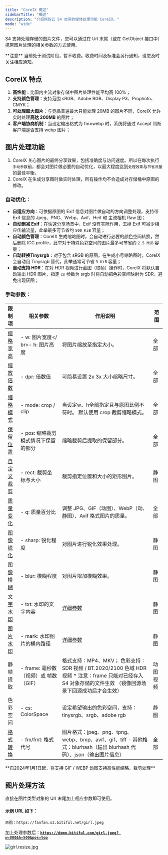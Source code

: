 ```yaml
---
title: "CoreIX 概述"
sidebarTitle: "概述"
description: "介绍缤纷云 S4 自带的媒体处理功能 CoreIX。"
mode: "wide"
---
```


S4 支持处理存储的图片文件，您可以通过在 Url 末尾（或在 GetObject 接口中）携带图片处理的相关参数的方式使用。

<Warning>
  **注意**
  当前处于测试阶段，暂不收费。收费时间及标准会另行通知，请您及时关注相应通知。
</Warning>

## CoreIX 特点

1. **高性能**：比国内主流对象存储中图片处理性能平均高 100%；
2. **支持颜色管理**：支持范围 sRGB、Adobe RGB、Display P3、Prophoto、CMYK；
3. **可处理超大图片**：与竞品普遍最大只能处理 20MB 的图片不同，CoreIX 允许实时处理**高达 200MB** 的图片；
4. **客户端协商机制**：当设定输出格式为 fm=webp 时，系统将通过 Accept 判断客户端是否支持 webp 图片；

## 图片处理功能

1. CoreIX 关心图片的最终分享效果，包括准确度与访问速度。所以在每次执行`手动参数`前，都会对图片做必要的自动优化，以最大程度达到`处理效果`与`节省流量`的最佳平衡。
2. CoreIX 在生成分享图时做实时处理，所有操作均不会造成对存储桶中原图的修改。

### 自动优化：

- **自适应方向**：可依据原图的 Exif 信息对图片做自动的方向调整处理，支持带 Exif 信息的 Jpeg、PNG、Webp、Avif、Heif 和 主流相机 Raw 图；
- **自动删减 Exif**：在快速分享场景中，Exif 没有实际作用，去掉 Exif 可减少相应传输流量，此举最多可节省约 `500 KiB` 容量；
- **自动颜色管理**：CoreIX 生成缩略图时，会自动进行必要的颜色空间转换，然后删除 ICC profile，此举对于特殊色彩空间的图片最多可节省约 `2.5 MiB` 容量；
- **自动转换Tinysrgb**：对于包含 sRGB 的原图，在生成小号缩略图时，CoreIX 会自动用 Tinysrgb 替代，此举通常可节省 `3 KiB` 容量；
- **自动支持 HDR**：在对 HDR 视频进行截图（取帧）操作时，CoreIX 将默认自动输出 HDR 图片，指定 `cs` 参数为 srgb 时将自动把色彩空间映射为 SDR，避免出现灰图；

### 手动参数：

| 限制项                                      | 相关参数                      | 作用说明                                                                                                      | 范围     |
| :--------------------------------------- | ------------------------- | --------------------------------------------------------------------------------------------------------- | ------ |
| [缩略宽高](/coreix/features/resize)          | - w: 图片宽度</ br>- h: 图片高度      | 将图片缩放至指定大小。                                                                                               | 全部     |
| [缩放倍数](/coreix/features/resize)          | - dpr: 倍数值                | 可简易设置 2x 3x 大小缩略尺寸。                                                                                       | 全部     |
| [缩略模式](/coreix/features/resize)          | - mode: crop / clip       | 当设定w、h全部指定且与原图比例不符时。  默认使用 crop 裁剪缩略模式。                                                                   | 全部     |
| [保留位置](/coreix/features/resize)          | - pos: 缩略裁剪模式情况下保留的部分     | 缩略裁剪后提取的保留部分。                                                                                             | 全部     |
| [自定义裁剪](/coreix/features/crop)           | - rect: 裁剪坐标与大小           | 裁剪指定位置和大小的矩形图片。                                                                                           | 静图     |
| [质量变化](/coreix/features/quality)         | - q: 质量百分比                | 调整 JPG、GIF（动图）、WebP（动、静图）、Avif 格式图片的质量。                                                                   | 全部     |
| [图像锐化](/coreix/features/sharp)           | - sharp: 锐化程度             | 对图片进行锐化效果处理。                                                                                              | 静图     |
| [图像模糊](/coreix/features/blur)            | - blur: 模糊程度              | 对图片增加模糊效果。                                                                                                | 静图     |
| [文字水印](/coreix/features/watermark)       | - txt: 水印的文字内容            | [详细参数](features/watermark)                                                                                | 静图     |
| [图片水印](/coreix/features/watermark-image) | - mark: 水印图片的桶内路径         | [详细参数](features/watermark-image)                                                                          | 静图     |
| 静帧提取                                     | - frame: 毫秒数（视频）或 帧数（GIF） | 格式支持：MP4、MKV；  色彩支持：SDR 视频 / BT.2020/2100 色域 HDR 视频  \* 注意：frame 只能对已经存入 S4 对象存储的文件生效  （镜像回源场景下回源成功后才会生效） | 动图  视频 |
| 色彩空间                                     | - cs: ColorSpace          | 设定希望输出的色彩空间，支持：tinysrgb、srgb、adobe rgb                                                                    | 静图     |
| [格式转换](/coreix/features/format)          | - fm/fmt: 格式代号            | 图片格式：jpeg、png、tpng、webp、bmp、avif、gif、tiff  - 其他格式：blurhash（输出 blurhash 代码）、json（输出图片信息）                   | 全部     |

<Check>
  **自2024年1月1日起，将支持 GIF / WEBP 动图支持高性能缩略、裁剪处理**
</Check>

## 图片处理方法

直接在图片类型对象的 Url 末尾加上相应参数即可使用。

#### 示例 URL 如下：

```
原图：https://fanfan.s3.bitiful.net/girl.jpeg
```

加上处理参数后：[**`https://demo.bitiful.com/girl.jpeg? w=800&h=500&pos=top`**](https://demo.bitiful.com/girl.jpeg?w=800&h=500&pos=top)

![girl.resize.jpg](https://demo.bitiful.com/girl.jpeg?w=800&h=500&pos=top)